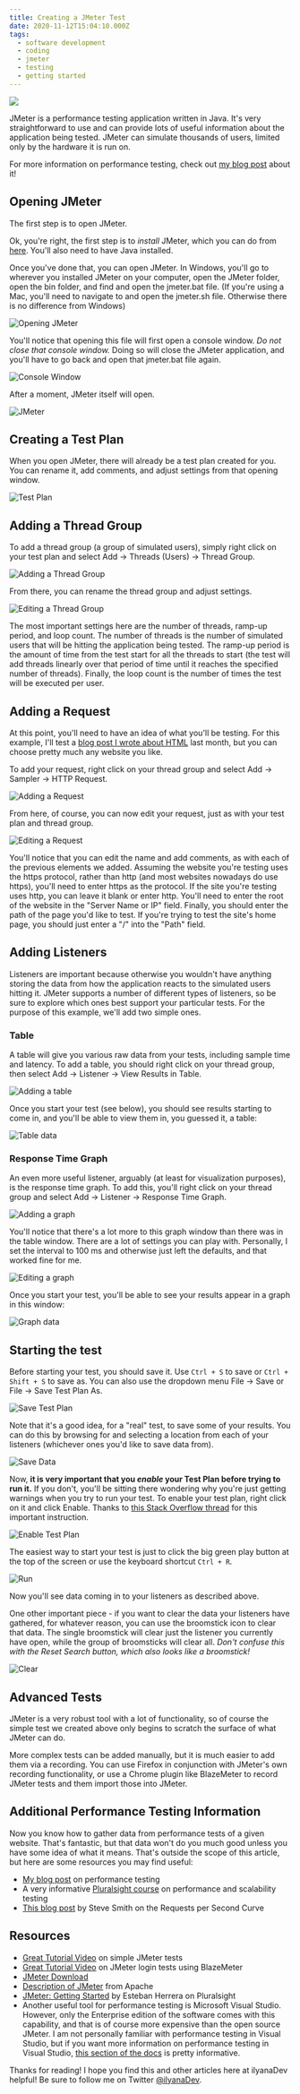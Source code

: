 ```yaml
---
title: Creating a JMeter Test
date: 2020-11-12T15:04:10.000Z
tags:
  - software development
  - coding
  - jmeter
  - testing
  - getting started
---
```


![](jmeter-title.png)

JMeter is a performance testing application written in Java. It's very straightforward to use and can provide lots of useful information about the application being tested. JMeter can simulate thousands of users, limited only by the hardware it is run on.

For more information on performance testing, check out [my blog post](https://ilyana.dev/blog/2020-10-27-web-app-performance-testing/) about it!

## Opening JMeter

The first step is to open JMeter.

Ok, you're right, the first step is to *install* JMeter, which you can do from [here](https://jmeter.apache.org/download_jmeter.cgi). You'll also need to have Java installed.

Once you've done that, you can open JMeter. In Windows, you'll go to wherever you installed JMeter on your computer, open the JMeter folder, open the bin folder, and find and open the jmeter.bat file. (If you're using a Mac, you'll need to navigate to and open the jmeter.sh file. Otherwise there is no difference from Windows)

![Opening JMeter](jmeter-bat.png "Open JMeter by opening the jmeter.bat file")

You'll notice that opening this file will first open a console window. *Do not close that console window.* Doing so will close the JMeter application, and you'll have to go back and open that jmeter.bat file again.

![Console Window](jmeter-console.png "Console")

After a moment, JMeter itself will open.

![JMeter](jmeter-open.png "JMeter is now open")

## Creating a Test Plan

When you open JMeter, there will already be a test plan created for you. You can rename it, add comments, and adjust settings from that opening window.

![Test Plan](jmeter-test-plan.png "JMeter Test Plan")

## Adding a Thread Group

To add a thread group (a group of simulated users), simply right click on your test plan and select Add -> Threads (Users) -> Thread Group.

![Adding a Thread Group](jmeter-thread-group-add.png "Add a thread group by right clicking on the test plan")

From there, you can rename the thread group and adjust settings.

![Editing a Thread Group](jmeter-thread-group-edit.png "Edit your thread group")

The most important settings here are the number of threads, ramp-up period, and loop count. The number of threads is the number of simulated users that will be hitting the application being tested. The ramp-up period is the amount of time from the test start for all the threads to start (the test will add threads linearly over that period of time until it reaches the specified number of threads). Finally, the loop count is the number of times the test will be executed per user.

## Adding a Request

At this point, you'll need to have an idea of what you'll be testing. For this example, I'll test a [blog post I wrote about HTML](https://ilyana.dev/blog/2020-10-26-html/) last month, but you can choose pretty much any website you like.

To add your request, right click on your thread group and select Add -> Sampler -> HTTP Request.

![Adding a Request](jmeter-request-add.png "Add a request by right clicking on the thread group")

From here, of course, you can now edit your request, just as with your test plan and thread group.

![Editing a Request](jmeter-request-edit.png "Edit your request")

You'll notice that you can edit the name and add comments, as with each of the previous elements we added. Assuming the website you're testing uses the https protocol, rather than http (and most websites nowadays do use https), you'll need to enter https as the protocol. If the site you're testing uses http, you can leave it blank or enter http. You'll need to enter the root of the website in the "Server Name or IP" field. Finally, you should enter the path of the page you'd like to test. If you're trying to test the site's home page, you should just enter a "/" into the "Path" field.

## Adding Listeners

Listeners are important because otherwise you wouldn't have anything storing the data from how the application reacts to the simulated users hitting it. JMeter supports a number of different types of listeners, so be sure to explore which ones best support your particular tests. For the purpose of this example, we'll add two simple ones.

### Table

A table will give you various raw data from your tests, including sample time and latency. To add a table, you should right click on your thread group, then select Add -> Listener -> View Results in Table.

![Adding a table](jmeter-table-add.png "Add a table by right-clicking on your thread group and selecting Add -> Listener -> View Results in Table")

Once you start your test (see below), you should see results starting to come in, and you'll be able to view them in, you guessed it, a table:

![Table data](jmeter-table-data.png "You can view your results in the table")

### Response Time Graph

An even more useful listener, arguably (at least for visualization purposes), is the response time graph. To add this, you'll right click on your thread group and select Add -> Listener -> Response Time Graph.

![Adding a graph](jmeter-graph-add.png "Add a graph by right-clicking on your thread group and selecting Add -> Listener -> Response Time Graph")

You'll notice that there's a lot more to this graph window than there was in the table window. There are a lot of settings you can play with. Personally, I set the interval to 100 ms and otherwise just left the defaults, and that worked fine for me.

![Editing a graph](jmeter-graph-edit.png "There are a lot of settings for the graph")

Once you start your test, you'll be able to see your results appear in a graph in this window:

![Graph data](jmeter-graph-data.png "You can view your results in the graph")

## Starting the test

Before starting your test, you should save it. Use `Ctrl + S` to save or `Ctrl + Shift + S` to save as. You can also use the dropdown menu File -> Save or File -> Save Test Plan As.

![Save Test Plan](jmeter-save-test-plan.png "Save your test plan")

Note that it's a good idea, for a "real" test, to save some of your results. You can do this by browsing for and selecting a location from each of your listeners (whichever ones you'd like to save data from).

![Save Data](jmeter-data-save.png "Save your data")

Now, **it is very important that you *enable* your Test Plan before trying to run it.** If you don't, you'll be sitting there wondering why you're just getting warnings when you try to run your test. To enable your test plan, right click on it and click Enable. Thanks to [this Stack Overflow thread](https://stackoverflow.com/questions/44773373/jmeter-getting-exception-while-running-my-suite-in-a-new-machine) for this important instruction.

![Enable Test Plan](jmeter-enable-test-plan.png "Enable your test plan")

The easiest way to start your test is just to click the big green play button at the top of the screen or use the keyboard shortcut `Ctrl + R`.

![Run](jmeter-run.png "Run JMeter")

Now you'll see data coming in to your listeners as described above.

One other important piece - if you want to clear the data your listeners have gathered, for whatever reason, you can use the broomstick icon to clear that data. The single broomstick will clear just the listener you currently have open, while the group of broomsticks will clear all. *Don't confuse this with the Reset Search button, which also looks like a broomstick!*

![Clear](jmeter-clear.png "Clear JMeter data with the broomsticks")

## Advanced Tests

JMeter is a very robust tool with a lot of functionality, so of course the simple test we created above only begins to scratch the surface of what JMeter can do.

More complex tests can be added manually, but it is much easier to add them via a recording. You can use Firefox in conjunction with JMeter's own recording functionality, or use a Chrome plugin like BlazeMeter to record JMeter tests and them import those into JMeter.

## Additional Performance Testing Information

Now you know how to gather data from performance tests of a given website. That's fantastic, but that data won't do you much good unless you have some idea of what it means. That's outside the scope of this article, but here are some resources you may find useful:

- [My blog post](https://ilyana.dev/blog/2020-10-27-web-app-performance-testing/) on performance testing
- A very informative [Pluralsight course](https://app.pluralsight.com/library/courses/web-perf/table-of-contents) on performance and scalability testing
- [This blog post](https://ardalis.com/load-testing-and-the-requests-per-second-curve/) by Steve Smith on the Requests per Second Curve

## Resources

- [Great Tutorial Video](https://www.youtube.com/watch?v=8loLHbhfyh0) on simple JMeter tests
- [Great Tutorial Video](https://www.youtube.com/watch?v=zn1DSUZ6t64) on JMeter login tests using BlazeMeter
- [JMeter Download](https://jmeter.apache.org/download_jmeter.cgi)
- [Description of JMeter](https://jmeter.apache.org/) from Apache
- [JMeter: Getting Started](https://app.pluralsight.com/library/courses/jmeter-getting-started/table-of-contents) by Esteban Herrera on Pluralsight
- Another useful tool for performance testing is Microsoft Visual Studio. However, only the Enterprise edition of the software comes with this capability, and that is of course more expensive than the open source JMeter. I am not personally familiar with performance testing in Visual Studio, but if you want more information on performance testing in Visual Studio, [this section of the docs](https://docs.microsoft.com/en-us/visualstudio/test/quickstart-create-a-load-test-project?view=vs-2019) is pretty informative.

Thanks for reading! I hope you find this and other articles here at ilyanaDev helpful! Be sure to follow me on Twitter [@ilyanaDev](https://twitter.com/ilyanaDev).
